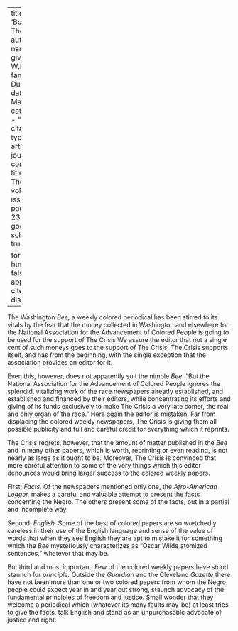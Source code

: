 
---
title: 'Booming The Crisis'
author:
  - name:
      given: W.E.B.
      family: Du Bois
date: Mar. 1914
categories: 
  - ""
citation: 
  type: article-journal
  container-title: The Crisis
  volume: 7
  issue: 5
  page: 239-240
google-scholar: true

format:
  html:
    toc: false
    appendix-cite-as: display
---



The Washington *Bee,* a weekly colored periodical has been stirred to its
vitals by the fear that the money collected in Washington and elsewhere
for the National Association for the Advancement of Colored People is
going to be used for the support of <span class="small-caps">The Crisis</span> We assure
the editor that not a single cent of such moneys goes to the support of
<span class="small-caps">The Crisis</span>. <span class="small-caps">The Crisis</span> supports itself, and has from the
beginning, with the single exception that the association provides an
editor for it.

Even this, however, does not apparently suit the nimble *Bee.* "But the
National Association for the Advancement of Colored People ignores the
splendid, vitalizing work of the race newspapers already established,
and established and financed by their editors, while concentrating its
efforts and giving of its funds exclusively to make <span class="small-caps">The Crisis</span> a very late comer, the real and only organ of the race." Here again the editor is mistaken. Far from displacing the colored weekly newspapers, <span class="small-caps">The Crisis</span> is giving them all
possible publicity and full and careful credit for everything which it
reprints.

<span class="small-caps">The Crisis</span> regrets, however, that the amount of matter published in the *Bee* and in many other papers, which is worth, reprinting or even reading, is not nearly as large as it ought to be. Moreover, <span class="small-caps">The Crisis</span> is convinced that more careful attention to some of the very things which this editor denounces would bring larger success to the colored weekly papers.

First: *Facts.* Of the newspapers mentioned only one, the *Afro-American Ledger,* makes a careful and valuable attempt to present the facts concerning the Negro. The others present some of the facts, but in a partial and incomplete way.

Second: *English.* Some of the best of colored papers are so wretchedly
careless in their use of the English language and sense of the value of
words that when they see English they are apt to mistake it for
something which the *Bee* mysteriously characterizes as "Oscar Wilde
atomized sentences," whatever that may be.

But third and most important: Few of the colored weekly papers have
stood staunch for *principle.* Outside the *Guardian* and the Cleveland
*Gazette* there have not been more than one or two colored papers from
whom the Negro people could expect year in and year out strong, staunch
advocacy of the fundamental principles of freedom and justice. Small
wonder that they welcome a periodical which (whatever its many faults
may-be) at least tries to give the facts, talk English and stand as an
unpurchasablc advocate of justice and right.

